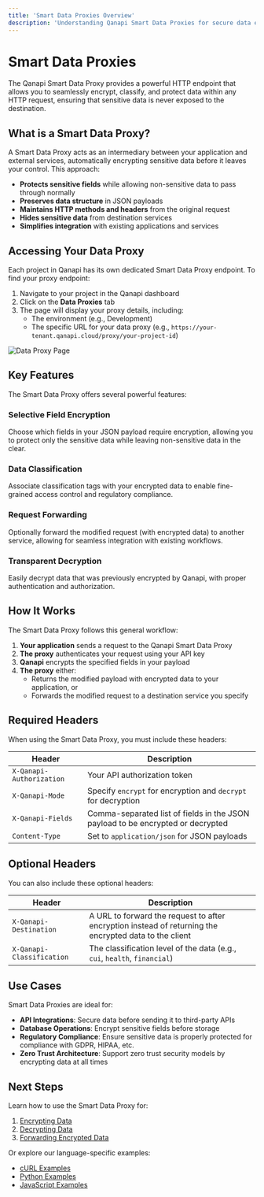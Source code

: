 ```yaml
---
title: 'Smart Data Proxies Overview'
description: 'Understanding Qanapi Smart Data Proxies for secure data encryption and transmission'
---
```


# Smart Data Proxies

The Qanapi Smart Data Proxy provides a powerful HTTP endpoint that allows you to seamlessly encrypt, classify, and protect data within any HTTP request, ensuring that sensitive data is never exposed to the destination.

## What is a Smart Data Proxy?

A Smart Data Proxy acts as an intermediary between your application and external services, automatically encrypting sensitive data before it leaves your control. This approach:

- **Protects sensitive fields** while allowing non-sensitive data to pass through normally
- **Preserves data structure** in JSON payloads
- **Maintains HTTP methods and headers** from the original request
- **Hides sensitive data** from destination services
- **Simplifies integration** with existing applications and services

## Accessing Your Data Proxy

Each project in Qanapi has its own dedicated Smart Data Proxy endpoint. To find your proxy endpoint:

1. Navigate to your project in the Qanapi dashboard
2. Click on the **Data Proxies** tab
3. The page will display your proxy details, including:
   - The environment (e.g., Development)
   - The specific URL for your data proxy (e.g., `https://your-tenant.qanapi.cloud/proxy/your-project-id`)

![Data Proxy Page](/images/data-proxy-page.png)

## Key Features

The Smart Data Proxy offers several powerful features:

### Selective Field Encryption

Choose which fields in your JSON payload require encryption, allowing you to protect only the sensitive data while leaving non-sensitive data in the clear.

### Data Classification

Associate classification tags with your encrypted data to enable fine-grained access control and regulatory compliance.

### Request Forwarding

Optionally forward the modified request (with encrypted data) to another service, allowing for seamless integration with existing workflows.

### Transparent Decryption

Easily decrypt data that was previously encrypted by Qanapi, with proper authentication and authorization.

## How It Works

The Smart Data Proxy follows this general workflow:

1. **Your application** sends a request to the Qanapi Smart Data Proxy
2. **The proxy** authenticates your request using your API key
3. **Qanapi** encrypts the specified fields in your payload
4. **The proxy** either:
   - Returns the modified payload with encrypted data to your application, or
   - Forwards the modified request to a destination service you specify

## Required Headers

When using the Smart Data Proxy, you must include these headers:

| Header | Description |
|--------|-------------|
| `X-Qanapi-Authorization` | Your API authorization token |
| `X-Qanapi-Mode` | Specify `encrypt` for encryption and `decrypt` for decryption |
| `X-Qanapi-Fields` | Comma-separated list of fields in the JSON payload to be encrypted or decrypted |
| `Content-Type` | Set to `application/json` for JSON payloads |

## Optional Headers

You can also include these optional headers:

| Header | Description |
|--------|-------------|
| `X-Qanapi-Destination` | A URL to forward the request to after encryption instead of returning the encrypted data to the client |
| `X-Qanapi-Classification` | The classification level of the data (e.g., `cui`, `health`, `financial`) |

## Use Cases

Smart Data Proxies are ideal for:

- **API Integrations**: Secure data before sending it to third-party APIs
- **Database Operations**: Encrypt sensitive fields before storage
- **Regulatory Compliance**: Ensure sensitive data is properly protected for compliance with GDPR, HIPAA, etc.
- **Zero Trust Architecture**: Support zero trust security models by encrypting data at all times

## Next Steps

Learn how to use the Smart Data Proxy for:

1. [Encrypting Data](/api-v1/data-proxies/encryption)
2. [Decrypting Data](/api-v1/data-proxies/decryption)
3. [Forwarding Encrypted Data](/api-v1/data-proxies/forwarding)

Or explore our language-specific examples:

- [cURL Examples](/api-v1/examples/curl)
- [Python Examples](/api-v1/examples/python)
- [JavaScript Examples](/api-v1/examples/javascript)
